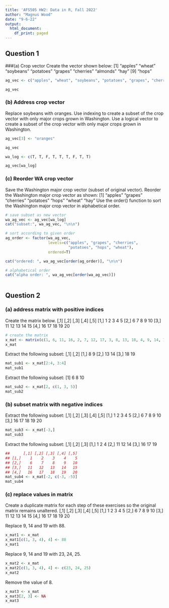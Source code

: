 ---
title: 'AFS505 HW2: Data in R, Fall 2022'
author: "Magnus Wood"
date: "9-6-22"
output:
  html_document:
    df_print: paged
---

## Question 1
###(a) Crop vector
Create the vector shown below:
[1] “apples” “wheat” “soybeans” “potatoes” “grapes” “cherries” “almonds” “hay”
[9] “hops”
 
```{r}
ag_vec <- c("apples", "wheat", "soybeans", "potatoes", "grapes", "cherries", "almonds", "hay", "hops")

ag_vec
```

### (b) Address crop vector
Replace soybeans with oranges.
Use indexing to create a subset of the crop vector with only major crops grown in Washington.
Use a logical vector to create a subset of the crop vector with only major crops grown in Washington.
```{r}
ag_vec[3] <- "oranges"

ag_vec

wa_log <- c(T, T, F, T, T, T, F, T, T)

ag_vec[wa_log]

```

### (c) Reorder WA crop vector
Save the Washington major crop vector (subset of original vector).
Reorder the Washington major crop vector as shown: 
[1] “apples” “grapes” “cherries” “potatoes” “hops” “wheat” “hay”
Use the order() function to sort the Washington major crop vector in alphabetical order.

```{r}
# save subset as new vector
wa_ag_vec <- ag_vec[wa_log]
cat("subset:", wa_ag_vec, "\n\n")

# sort according to given order
ag_order <- factor(wa_ag_vec, 
                   levels=c("apples", "grapes", "cherries", 
                            "potatoes", "hops", "wheat"), 
                   ordered=T)

cat("ordered: ", wa_ag_vec[order(ag_order)], "\n\n")

# alphabetical order
cat("alpha order: ", wa_ag_vec[order(wa_ag_vec)])
      
```

## Question 2
### (a) address matrix with positive indices
Create the matrix below. 
      [,1] [,2] [,3] [,4] [,5]
 [1,]    1    2    3    4    5
 [2,]    6    7    8    9   10
 [3,]   11   12   13   14   15
 [4,]   16   17   18   19   20

```{r}
# create the matrix
x_mat <- matrix(c(1, 6, 11, 16, 2, 7, 12, 17, 3, 8, 13, 18, 4, 9, 14, 19, 5, 10, 15, 20), nrow = 4, ncol=5)
x_mat
```
Extract the following subset: 
      [,1] [,2]
 [1,]    8    9
 [2,]   13   14
 [3,]   18   19

```{r}
mat_sub1 <- x_mat[2:4, 3:4]
mat_sub1
```

Extract the following subset:
 [1]  6  8 10

```{r}
mat_sub2 <- x_mat[2, c(1, 3, 5)]
mat_sub2
```
 
### (b) subset matrix with negative indices
Extract the following subset: 
      [,1] [,2] [,3] [,4] [,5]
 [1,]    1    2    3    4    5
 [2,]    6    7    8    9   10
 [3,]   16   17   18   19   20

```{r}

mat_sub3 <- x_mat[-3,]
mat_sub3
```

Extract the following subset: 
      [,1] [,2] [,3]
 [1,]    1    2    4
 [2,]   11   12   14
 [3,]   16   17   19

```{r}
##      [,1] [,2] [,3] [,4] [,5]
## [1,]    1    2    3    4    5
## [2,]    6    7    8    9   10
## [3,]   11   12   13   14   15
## [4,]   16   17   18   19   20
mat_sub4 <- x_mat[-2, c(-3, -5)]
mat_sub4
```

### (c) replace values in matrix
Create a duplicate matrix for each step of these exercises so the original matrix remains unaltered.
      [,1] [,2] [,3] [,4] [,5]
 [1,]    1    2    3    4    5
 [2,]    6    7    8    9   10
 [3,]   11   12   13   14   15
 [4,]   16   17   18   19   20

Replace 9, 14 and 19 with 88.
```{r}
x_mat1 <- x_mat
x_mat1[c(1, 3, 4), 4] <- 88
x_mat1

```


Replace 9, 14 and 19 with 23, 24, 25.

```{r}
x_mat2 <- x_mat
x_mat2[c(1, 3, 4), 4] <- c(23, 24, 25)
x_mat2

```

Remove the value of 8.
```{r}
x_mat3 <- x_mat
x_mat3[2, 3] <- NA
x_mat3
```

